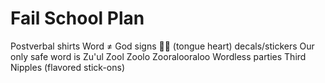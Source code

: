 # Fail School Plan

Postverbal shirts
Word ≠ God signs
👅💓 (tongue heart) decals/stickers
Our only safe word is Zu'ul Zool Zoolo Zooralooraloo
Wordless parties
Third Nipples (flavored stick-ons)

